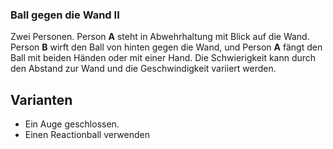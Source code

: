 ### Ball gegen die Wand II

Zwei Personen. Person **A** steht in Abwehrhaltung mit Blick auf die Wand. Person **B** wirft den Ball von hinten gegen die Wand, und Person **A** fängt den Ball mit beiden Händen oder mit einer Hand. Die Schwierigkeit kann durch den Abstand zur Wand und die Geschwindigkeit variiert werden.

:::{.callout-tip}
## Varianten
- Ein Auge geschlossen.
- Einen Reactionball verwenden
:::
